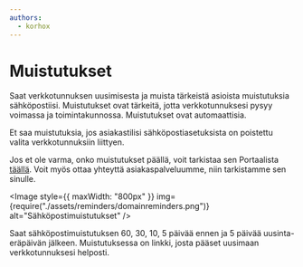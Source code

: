 ```yaml
---
authors:
  - korhox
---
```


# Muistutukset

Saat verkkotunnuksen uusimisesta ja muista tärkeistä asioista muistutuksia sähköpostiisi. Muistutukset ovat tärkeitä, jotta verkkotunnuksesi pysyy voimassa ja toimintakunnossa. Muistutukset ovat automaattisia.

Et saa muistutuksia, jos asiakastilisi sähköpostiasetuksista on poistettu valita verkkotunnuksiin liittyen.

Jos et ole varma, onko muistutukset päällä, voit tarkistaa sen Portaalista [täällä](https://portal.bittivirta.fi/clientarea.php?action=details). Voit myös ottaa yhteyttä asiakaspalveluumme, niin tarkistamme sen sinulle.

<Image
    style={{ maxWidth: "800px" }}
    img={require("./assets/reminders/domainreminders.png")}
    alt="Sähköpostimuistutukset"
/>

Saat sähköpostimuistutuksen 60, 30, 10, 5 päivää ennen ja 5 päivää uusinta-eräpäivän jälkeen. Muistutuksessa on linkki, josta pääset uusimaan verkkotunnuksesi helposti.
